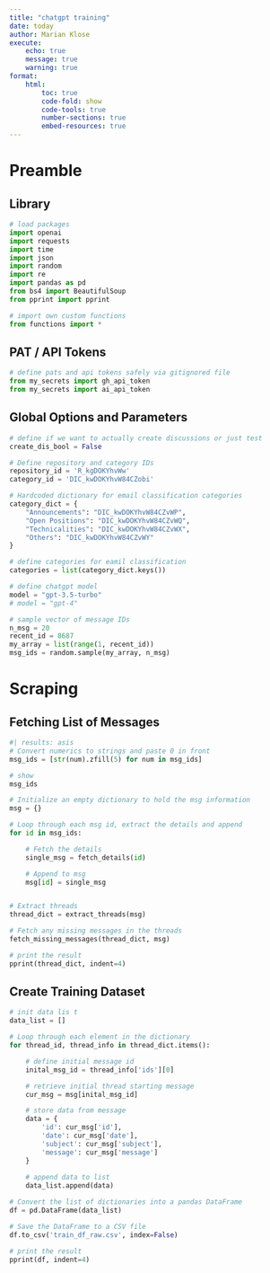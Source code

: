```yaml
---
title: "chatgpt training"
date: today
author: Marian Klose
execute: 
    echo: true
    message: true
    warning: true
format:
    html:
        toc: true
        code-fold: show
        code-tools: true
        number-sections: true
        embed-resources: true
---
```


# Preamble

## Library

```python
# load packages
import openai
import requests
import time
import json
import random
import re
import pandas as pd
from bs4 import BeautifulSoup
from pprint import pprint

# import own custom functions
from functions import *
```

## PAT / API Tokens

```python
# define pats and api tokens safely via gitignored file 
from my_secrets import gh_api_token
from my_secrets import ai_api_token
```

## Global Options and Parameters

```python
# define if we want to actually create discussions or just test
create_dis_bool = False

# Define repository and category IDs
repository_id = 'R_kgDOKYhvWw'
category_id = 'DIC_kwDOKYhvW84CZobi'

# Hardcoded dictionary for email classification categories
category_dict = {
    "Announcements": "DIC_kwDOKYhvW84CZvWP",
    "Open Positions": "DIC_kwDOKYhvW84CZvWQ",
    "Technicalities": "DIC_kwDOKYhvW84CZvWX",
    "Others": "DIC_kwDOKYhvW84CZvWY"
}

# define categories for eamil classification
categories = list(category_dict.keys())

# define chatgpt model
model = "gpt-3.5-turbo"
# model = "gpt-4"

# sample vector of message IDs
n_msg = 20
recent_id = 8687
my_array = list(range(1, recent_id))
msg_ids = random.sample(my_array, n_msg)
```

# Scraping

## Fetching List of Messages

```python
#| results: asis
# Convert numerics to strings and paste 0 in front
msg_ids = [str(num).zfill(5) for num in msg_ids]

# show
msg_ids

# Initialize an empty dictionary to hold the msg information
msg = {}

# Loop through each msg id, extract the details and append
for id in msg_ids:

    # Fetch the details
    single_msg = fetch_details(id)

    # Append to msg
    msg[id] = single_msg


# Extract threads
thread_dict = extract_threads(msg)

# Fetch any missing messages in the threads
fetch_missing_messages(thread_dict, msg)

# print the result
pprint(thread_dict, indent=4)
```



## Create Training Dataset

```python
# init data lis t
data_list = []

# Loop through each element in the dictionary
for thread_id, thread_info in thread_dict.items():

    # define initial message id
    inital_msg_id = thread_info['ids'][0]

    # retrieve initial thread starting message
    cur_msg = msg[inital_msg_id]

    # store data from message
    data = {
        'id': cur_msg['id'],
        'date': cur_msg['date'],
        'subject': cur_msg['subject'],
        'message': cur_msg['message']
    }
    
    # append data to list
    data_list.append(data)

# Convert the list of dictionaries into a pandas DataFrame
df = pd.DataFrame(data_list)

# Save the DataFrame to a CSV file
df.to_csv('train_df_raw.csv', index=False)

# print the result
pprint(df, indent=4)
```